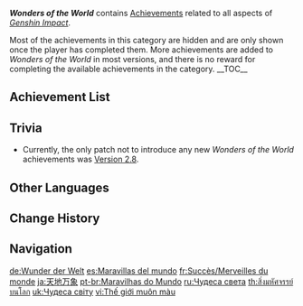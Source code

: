 {{Achievement Category Infobox
|id           = 001
|image        = Achievement Wonders of the World.png
|reward       = 
|primogems    = {{Achievement/Primogems|Wonders of the World Achievements}}
|total        = {{Achievement/Total|Wonders of the World Achievements}}
}}
'''''Wonders of the World''''' contains [[Achievements]] related to all aspects of ''[[Genshin Impact]]''.

Most of the achievements in this category are hidden and are only shown once the player has completed them. More achievements are added to ''Wonders of the World'' in most versions, and there is no reward for completing the available achievements in the category.
__TOC__
{{clr}}
==Achievement List==
{{Achievements by Category Table|version=1|type=1|hidden=1}}

==Trivia==
* Currently, the only patch not to introduce any new ''Wonders of the World'' achievements was [[Version 2.8]].

==Other Languages==
{{Other Languages
|en      = Wonders of the World
|zhs     = 天地万象
|zhs_rm  = Tiāndì Wànxiàng
|zht     = 天地萬象
|zht_rm  = Tiāndì Wànxiàng
|zh_tl   = All Things in the World
|ja      = 天地万象
|ja_rm   = Tenchi Banshou
|ja_tl   = All Things in the World
|ko      = 천지만물
|ko_rm   = Cheonjimanmul
|ko_tl   = Everything Under the Sun
|es      = Maravillas del mundo
|es_tl   = Wonders of the World
|fr      = Merveilles du monde
|fr_tl   = Wonders of the World
|ru      = Чудеса света
|ru_tl   = Wonders of the World
|th      = สิ่งมหัศจรรย์บนโลก
|th_rm   = Sing Omhatchan Bon Lok
|th_tl   = Wonders of the World
|vi      = Thế giới muôn màu
|vi_tl   = Colorful World
|de      = Wunder der Welt
|de_tl   = Wonders of the World
|id      = Keajaiban Dunia
|id_tl   = The Magic of the World
|pt      = Isso é uma ordem
|pt_tl   = This Is an Order
|tr      = Dünyanın Harikaları
|tr_tl   = Wonders of the World
|it      = Meraviglie del mondo
|it_tl   = 
}}

==Change History==
{{Change History|1.0}}

==Navigation==
{{Achievement Navbox}}

[[de:Wunder der Welt]]
[[es:Maravillas del mundo]]
[[fr:Succès/Merveilles du monde]]
[[ja:天地万象]]
[[pt-br:Maravilhas do Mundo]]
[[ru:Чудеса света]]
[[th:สิ่งมหัศจรรย์บนโลก]]
[[uk:Чудеса світу]]
[[vi:Thế giới muôn màu]]